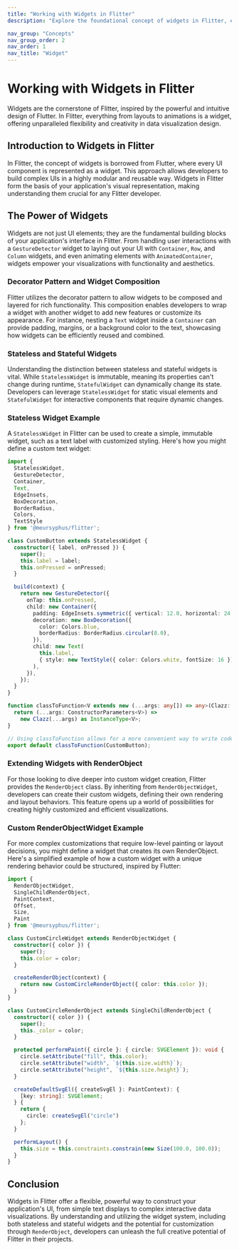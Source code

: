 ```yaml
---
title: "Working with Widgets in Flitter"
description: "Explore the foundational concept of widgets in Flitter, enabling the creation of dynamic and customizable data visualizations."

nav_group: "Concepts"
nav_group_order: 2
nav_order: 1
nav_title: "Widget"
---
```

# Working with Widgets in Flitter

Widgets are the cornerstone of Flitter, inspired by the powerful and intuitive design of Flutter. In Flitter, everything from layouts to animations is a widget, offering unparalleled flexibility and creativity in data visualization design.

## Introduction to Widgets in Flitter

In Flitter, the concept of widgets is borrowed from Flutter, where every UI component is represented as a widget. This approach allows developers to build complex UIs in a highly modular and reusable way. Widgets in Flitter form the basis of your application's visual representation, making understanding them crucial for any Flitter developer.

## The Power of Widgets

Widgets are not just UI elements; they are the fundamental building blocks of your application's interface in Flitter. From handling user interactions with a `GestureDetector` widget to laying out your UI with `Container`, `Row`, and `Column` widgets, and even animating elements with `AnimatedContainer`, widgets empower your visualizations with functionality and aesthetics.

### Decorator Pattern and Widget Composition

Flitter utilizes the decorator pattern to allow widgets to be composed and layered for rich functionality. This composition enables developers to wrap a widget with another widget to add new features or customize its appearance. For instance, nesting a `Text` widget inside a `Container` can provide padding, margins, or a background color to the text, showcasing how widgets can be efficiently reused and combined.

### Stateless and Stateful Widgets

Understanding the distinction between stateless and stateful widgets is vital. While `StatelessWidget` is immutable, meaning its properties can't change during runtime, `StatefulWidget` can dynamically change its state. Developers can leverage `StatelessWidget` for static visual elements and `StatefulWidget` for interactive components that require dynamic changes.

### Stateless Widget Example

A `StatelessWidget` in Flitter can be used to create a simple, immutable widget, such as a text label with customized styling. Here's how you might define a custom text widget:

```typescript
import { 
  StatelessWidget, 
  GestureDetector, 
  Container, 
  Text, 
  EdgeInsets, 
  BoxDecoration, 
  BorderRadius, 
  Colors, 
  TextStyle 
} from '@meursyphus/flitter';

class CustomButton extends StatelessWidget {
  constructor({ label, onPressed }) {
    super();
    this.label = label;
    this.onPressed = onPressed;
  }

  build(context) {
    return new GestureDetector({
      onTap: this.onPressed,
      child: new Container({
        padding: EdgeInsets.symmetric({ vertical: 12.0, horizontal: 24.0 }),
        decoration: new BoxDecoration({
          color: Colors.blue,
          borderRadius: BorderRadius.circular(8.0),
        }),
        child: new Text(
          this.label,
          { style: new TextStyle({ color: Colors.white, fontSize: 16 }) }
        ),
      }),
    });
  }
}

function classToFunction<V extends new (...args: any[]) => any>(Clazz: V) {
  return (...args: ConstructorParameters<V>) =>
    new Clazz(...args) as InstanceType<V>;
}

// Using classToFunction allows for a more convenient way to write code without needing to use the new constructor.
export default classToFunction(CustomButton);
```

### Extending Widgets with RenderObject

For those looking to dive deeper into custom widget creation, Flitter provides the `RenderObject` class. By inheriting from `RenderObjectWidget`, developers can create their custom widgets, defining their own rendering and layout behaviors. This feature opens up a world of possibilities for creating highly customized and efficient visualizations.

### Custom RenderObjectWidget Example
For more complex customizations that require low-level painting or layout decisions, you might define a widget that creates its own RenderObject. Here's a simplified example of how a custom widget with a unique rendering behavior could be structured, inspired by Flutter:

```typescript
import { 
  RenderObjectWidget, 
  SingleChildRenderObject, 
  PaintContext, 
  Offset, 
  Size, 
  Paint 
} from '@meursyphus/flitter';

class CustomCircleWidget extends RenderObjectWidget {
  constructor({ color }) {
    super();
    this.color = color;
  }

  createRenderObject(context) {
    return new CustomCircleRenderObject({ color: this.color });
  }
}

class CustomCircleRenderObject extends SingleChildRenderObject {
  constructor({ color }) {
    super();
    this._color = color;
  }

  protected performPaint({ circle }: { circle: SVGElement }): void {
    circle.setAttribute("fill", this.color);
    circle.setAttribute("width", `${this.size.width}`);
    circle.setAttribute("height", `${this.size.height}`);
  }

  createDefaultSvgEl({ createSvgEl }: PaintContext): {
    [key: string]: SVGElement;
  } {
    return {
      circle: createSvgEl("circle")
    };
  }

  performLayout() {
    this.size = this.constraints.constrain(new Size(100.0, 100.0));
  }
}
```

## Conclusion

Widgets in Flitter offer a flexible, powerful way to construct your application's UI, from simple text displays to complex interactive data visualizations. By understanding and utilizing the widget system, including both stateless and stateful widgets and the potential for customization through `RenderObject`, developers can unleash the full creative potential of Flitter in their projects.
